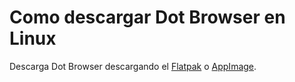# Como descargar Dot Browser en Linux

Descarga Dot Browser descargando el [Flatpak](https://github.com/dothq/browser-desktop/releases) o [AppImage](https://github.com/dothq/browser-desktop/releases).